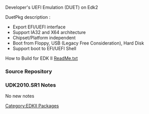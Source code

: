 [[Category:EDKII Packages]]

Developer's UEFI Emulation (DUET) on Edk2

DuetPkg description :
* Export EFI/UEFI interface
* Support IA32 and X64 architecture
* Chipset/Platform independent
* Boot from Floppy,  USB (Legacy Free Consideration), Hard Disk
* Support boot to EFI/UEFI Shell

How to Build for EDK II
[http://edk2.svn.sourceforge.net/svnroot/edk2/trunk/edk2/DuetPkg/ReadMe.txt/download ReadMe.txt]

===Source Repository===
{{Edk2SubPkg|DuetPkg}}

===UDK2010.SR1 Notes===
No new notes